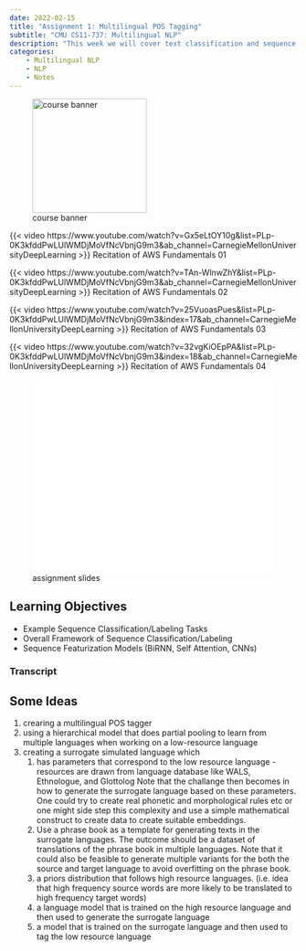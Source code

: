 ```yaml
---
date: 2022-02-15
title: "Assignment 1: Multilingual POS Tagging"
subtitle: "CMU CS11-737: Multilingual NLP"
description: "This week we will cover text classification and sequence labeling. We will start with the basics of text classification, and then move on to more advanced topics like sequence labeling."
categories: 
    - Multilingual NLP
    - NLP
    - Notes
---
```


![course banner](/images/tiling.png){.column-margin .nolightbox width="200px"}

::: {#vid-01 .column-margin}
{{< video https://www.youtube.com/watch?v=Gx5eLtOY10g&list=PLp-0K3kfddPwLUlWMDjMoVfNcVbnjG9m3&ab_channel=CarnegieMellonUniversityDeepLearning >}}
Recitation of AWS Fundamentals 01
:::

::: {#vid-01 .column-margin}
{{< video https://www.youtube.com/watch?v=TAn-WlnwZhY&list=PLp-0K3kfddPwLUlWMDjMoVfNcVbnjG9m3&ab_channel=CarnegieMellonUniversityDeepLearning >}}
Recitation of AWS Fundamentals 02
:::

::: {#vid-01 .column-margin}
{{< video https://www.youtube.com/watch?v=25VuoasPues&list=PLp-0K3kfddPwLUlWMDjMoVfNcVbnjG9m3&index=17&ab_channel=CarnegieMellonUniversityDeepLearning >}}
Recitation of AWS Fundamentals 03
:::

::: {#vid-01 .column-margin}
{{< video https://www.youtube.com/watch?v=32vgKiOEpPA&list=PLp-0K3kfddPwLUlWMDjMoVfNcVbnjG9m3&index=18&ab_channel=CarnegieMellonUniversityDeepLearning >}}
Recitation of AWS Fundamentals 04
:::

::: {#sup-slide-deck .column-margin group="slides"}
![assignment slides](slides.pdf){width="420px" height="340px" style="@page {size: 16in 9in;  margin: 0;}" group="slides"}
:::

::: {.callout-note}
## Learning Objectives  {.unnumbered}

- Example Sequence Classification/Labeling Tasks
- Overall Framework of Sequence Classification/Labeling
- Sequence Featurization Models (BiRNN, Self Attention, CNNs)

:::

::: {.callout-note collapse="true"}
### Transcript {.unnumbered}
<!-- Transcript here is machine generated no punctuation and I eddited it a but but it needs more work and I dont see the benefits unless I can run it through some tool. -->

:::

## Some Ideas


1. crearing a multilingual POS tagger
1. using a hierarchical model that does partial pooling to learn from multiple languages when working on a low-resource language
1. creating a surrogate simulated language which
    1. has parameters that correspond to the low resource language - resources are drawn from language database like WALS, Ethnologue, and Glottolog
    Note that the challange then becomes in how to generate the surrogate language based on these parameters. One could try to create real phonetic and morphological rules etc or one might side step this complexity and use a simple mathematical construct to create data to create suitable embeddings.
    2. Use a phrase book as a template for generating texts in the surrogate languages. The outcome should be a dataset of translations of the phrase book in multiple languages. Note that it could also be feasible to generate multiple variants for the both the source and target language to avoid overfitting on the phrase book.
    1. a priors distribution that follows high resource languages. (i.e. idea that high frequency source words are more likely to be translated to high frequency target words)
    1. a language model that is trained on the high resource language and then used to generate the surrogate language
    1. a model that is trained on the surrogate language and then used to tag the low resource language
